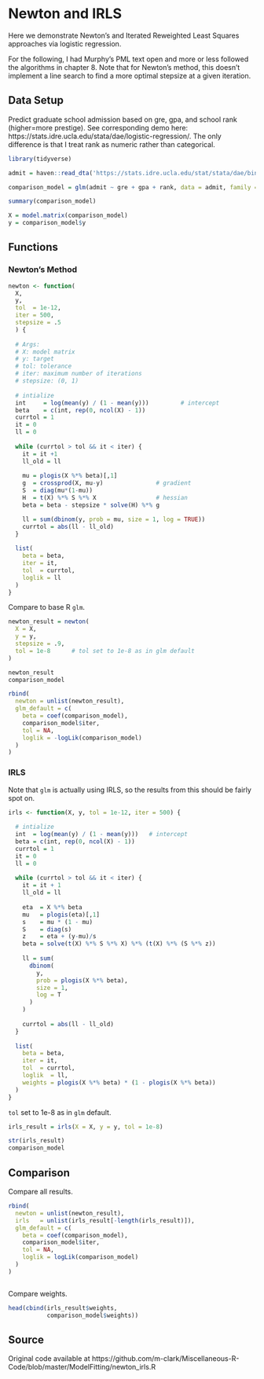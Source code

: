 # Newton and IRLS



Here we demonstrate Newton's and Iterated Reweighted Least Squares approaches via logistic regression.


For the following, I had Murphy's PML text open and more or less followed the 
algorithms in chapter 8.  Note that for Newton's method, this doesn't
implement a line search to find a more optimal stepsize at a given iteration.

## Data Setup

Predict graduate school admission based on gre, gpa, and school rank
(higher=more prestige). See corresponding demo here:
https://stats.idre.ucla.edu/stata/dae/logistic-regression/. The only
difference is that I treat rank as numeric rather than categorical.

```r
library(tidyverse)

admit = haven::read_dta('https://stats.idre.ucla.edu/stat/stata/dae/binary.dta')

comparison_model = glm(admit ~ gre + gpa + rank, data = admit, family = binomial)

summary(comparison_model)

X = model.matrix(comparison_model)
y = comparison_model$y
```




## Functions
### Newton's Method

```r
newton <- function(
  X,
  y,
  tol  = 1e-12,
  iter = 500,
  stepsize = .5
  ) {
  
  # Args: 
  # X: model matrix
  # y: target
  # tol: tolerance
  # iter: maximum number of iterations
  # stepsize: (0, 1)
  
  # intialize
  int     = log(mean(y) / (1 - mean(y)))         # intercept
  beta    = c(int, rep(0, ncol(X) - 1))
  currtol = 1
  it = 0
  ll = 0
  
  while (currtol > tol && it < iter) {
    it = it +1
    ll_old = ll
    
    mu = plogis(X %*% beta)[,1]
    g  = crossprod(X, mu-y)               # gradient
    S  = diag(mu*(1-mu)) 
    H  = t(X) %*% S %*% X                 # hessian
    beta = beta - stepsize * solve(H) %*% g

    ll = sum(dbinom(y, prob = mu, size = 1, log = TRUE))
    currtol = abs(ll - ll_old)
  }
  
  list(
    beta = beta,
    iter = it,
    tol  = currtol,
    loglik = ll
  )
}

```

Compare to base R `glm`.

```r
newton_result = newton(
  X = X,
  y = y,
  stepsize = .9,
  tol = 1e-8      # tol set to 1e-8 as in glm default
) 

newton_result
comparison_model

rbind(
  newton = unlist(newton_result),
  glm_default = c(
    beta = coef(comparison_model),
    comparison_model$iter,
    tol = NA,
    loglik = -logLik(comparison_model)
  )
)
```






### IRLS 

Note that `glm` is actually using IRLS, so the results from this should be
fairly spot on.

```r
irls <- function(X, y, tol = 1e-12, iter = 500) {
  
  # intialize
  int  = log(mean(y) / (1 - mean(y)))   # intercept
  beta = c(int, rep(0, ncol(X) - 1))
  currtol = 1
  it = 0
  ll = 0
  
  while (currtol > tol && it < iter) {
    it = it + 1
    ll_old = ll
    
    eta  = X %*% beta
    mu   = plogis(eta)[,1]
    s    = mu * (1 - mu)
    S    = diag(s)
    z    = eta + (y-mu)/s
    beta = solve(t(X) %*% S %*% X) %*% (t(X) %*% (S %*% z))
    
    ll = sum(
      dbinom(
        y,
        prob = plogis(X %*% beta),
        size = 1,
        log = T
      )
    )
    
    currtol = abs(ll - ll_old)
  }
  
  list(
    beta = beta,
    iter = it,
    tol  = currtol,
    loglik  = ll,
    weights = plogis(X %*% beta) * (1 - plogis(X %*% beta))
  )
}
```

`tol` set to 1e-8 as in `glm` default.

```r
irls_result = irls(X = X, y = y, tol = 1e-8) 

str(irls_result)
comparison_model
```
 


## Comparison

Compare all results.

```r
rbind(
  newton = unlist(newton_result),
  irls   = unlist(irls_result[-length(irls_result)]),
  glm_default = c(
    beta = coef(comparison_model),
    comparison_model$iter,
    tol = NA,
    loglik = logLik(comparison_model)
  )
)



```

Compare weights.

```r
head(cbind(irls_result$weights,
           comparison_model$weights))
```






## Source

Original code available at https://github.com/m-clark/Miscellaneous-R-Code/blob/master/ModelFitting/newton_irls.R
